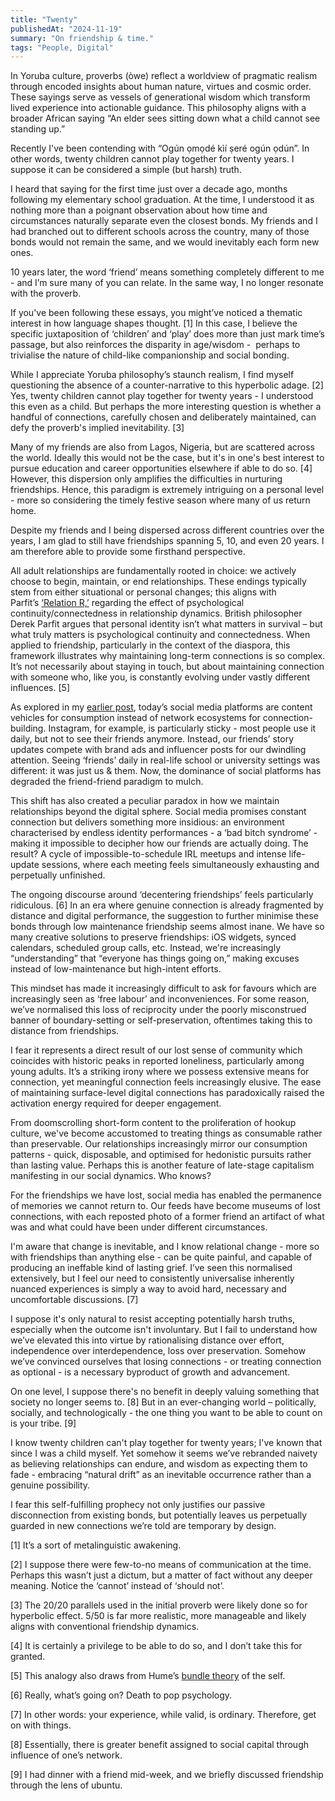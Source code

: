 ```yaml
---
title: "Twenty"
publishedAt: "2024-11-19"
summary: "On friendship & time."
tags: "People, Digital"
---
```


In Yoruba culture, proverbs (òwe) reflect a worldview of pragmatic realism through encoded insights about human nature, virtues and cosmic order. These sayings serve as vessels of generational wisdom which transform lived experience into actionable guidance. This philosophy aligns with a broader African saying “An elder sees sitting down what a child cannot see standing up.”

Recently I've been contending with “Ogún ọmọdé kìí ṣeré ogún ọdún”. In other words, twenty children cannot play together for twenty years. I suppose it can be considered a simple (but harsh) truth.

I heard that saying for the first time just over a decade ago, months following my elementary school graduation. At the time, I understood it as nothing more than a poignant observation about how time and circumstances naturally separate even the closest bonds. My friends and I had branched out to different schools across the country, many of those bonds would not remain the same, and we would inevitably each form new ones. 

10 years later, the word ‘friend’ means something completely different to me - and I’m sure many of you can relate. In the same way, I no longer resonate with the proverb.

If you've been following these essays, you might’ve noticed a thematic interest in how language shapes thought. \[1\] In this case, I believe the specific juxtaposition of ‘children’ and ‘play’ does more than just mark time’s passage, but also reinforces the disparity in age/wisdom -  perhaps to trivialise the nature of child-like companionship and social bonding.

While I appreciate Yoruba philosophy’s staunch realism, I find myself questioning the absence of a counter-narrative to this hyperbolic adage. \[2\] Yes, twenty children cannot play together for twenty years - I understood this even as a child. But perhaps the more interesting question is whether a handful of connections, carefully chosen and deliberately maintained, can defy the proverb's implied inevitability. \[3\]

Many of my friends are also from Lagos, Nigeria, but are scattered across the world. Ideally this would not be the case, but it's in one's best interest to pursue education and career opportunities elsewhere if able to do so. \[4\] However, this dispersion only amplifies the difficulties in nurturing friendships. Hence, this paradigm is extremely intriguing on a personal level - more so considering the timely festive season where many of us return home.

Despite my friends and I being dispersed across different countries over the years, I am glad to still have friendships spanning 5, 10, and even 20 years. I am therefore able to provide some firsthand perspective.

All adult relationships are fundamentally rooted in choice: we actively choose to begin, maintain, or end relationships. These endings typically stem from either situational or personal changes; this aligns with Parfit’s [‘Relation R,’](https://academic.oup.com/pq/article-abstract/70/278/178/5573393) regarding the effect of psychological continuity/connectedness in relationship dynamics. British philosopher Derek Parfit argues that personal identity isn’t what matters in survival – but what truly matters is psychological continuity and connectedness. When applied to friendship, particularly in the context of the diaspora, this framework illustrates why maintaining long-term connections is so complex. It’s not necessarily about staying in touch, but about maintaining connection with someone who, like you, is constantly evolving under vastly different influences. \[5\]

As explored in my [earlier post](https://t18e.com/blog/discontent), today’s social media platforms are content vehicles for consumption instead of network ecosystems for connection-building. Instagram, for example, is particularly sticky - most people use it daily, but not to see their friends anymore. Instead, our friends’ story updates compete with brand ads and influencer posts for our dwindling attention. Seeing ‘friends’ daily in real-life school or university settings was different: it was just us & them. Now, the dominance of social platforms has degraded the friend-friend paradigm to mulch.

This shift has also created a peculiar paradox in how we maintain relationships beyond the digital sphere. Social media promises constant connection but delivers something more insidious: an environment characterised by endless identity performances - a ‘bad bitch syndrome’ - making it impossible to decipher how our friends are actually doing. The result? A cycle of impossible-to-schedule IRL meetups and intense life-update sessions, where each meeting feels simultaneously exhausting and perpetually unfinished.

The ongoing discourse around ‘decentering friendships’ feels particularly ridiculous. \[6\] In an era where genuine connection is already fragmented by distance and digital performance, the suggestion to further minimise these bonds through low maintenance friendship seems almost inane. We have so many creative solutions to preserve friendships: iOS widgets, synced calendars, scheduled group calls, etc. Instead, we're increasingly “understanding” that “everyone has things going on,” making excuses instead of low-maintenance but high-intent efforts.

This mindset has made it increasingly difficult to ask for favours which are increasingly seen as ‘free labour’ and inconveniences. For some reason, we’ve normalised this loss of reciprocity under the poorly misconstrued banner of boundary-setting or self-preservation, oftentimes taking this to distance from friendships.

I fear it represents a direct result of our lost sense of community which coincides with historic peaks in reported loneliness, particularly among young adults. It’s a striking irony where we possess extensive means for connection, yet meaningful connection feels increasingly elusive. The ease of maintaining surface-level digital connections has paradoxically raised the activation energy required for deeper engagement.

From doomscrolling short-form content to the proliferation of hookup culture, we've become accustomed to treating things as consumable rather than preservable. Our relationships increasingly mirror our consumption patterns - quick, disposable, and optimised for hedonistic pursuits rather than lasting value. Perhaps this is another feature of late-stage capitalism manifesting in our social dynamics. Who knows?

For the friendships we have lost, social media has enabled the permanence of memories we cannot return to. Our feeds have become museums of lost connections, with each reposted photo of a former friend an artifact of what was and what could have been under different circumstances.

I'm aware that change is inevitable, and I know relational change - more so with friendships than anything else - can be quite painful, and capable of producing an ineffable kind of lasting grief. I’ve seen this normalised extensively, but I feel our need to consistently universalise inherently nuanced experiences is simply a way to avoid hard, necessary and uncomfortable discussions. \[7\]

I suppose it's only natural to resist accepting potentially harsh truths, especially when the outcome isn't involuntary. But I fail to understand how we’ve elevated this into virtue by rationalising distance over effort, independence over interdependence, loss over preservation. Somehow we’ve convinced ourselves that losing connections - or treating connection as optional - is a necessary byproduct of growth and advancement.

On one level, I suppose there's no benefit in deeply valuing something that society no longer seems to. \[8\] But in an ever-changing world – politically, socially, and technologically - the one thing you want to be able to count on is your tribe. \[9\]

I know twenty children can't play together for twenty years; I've known that since I was a child myself. Yet somehow it seems we’ve rebranded naivety as believing relationships can endure, and wisdom as expecting them to fade - embracing “natural drift” as an inevitable occurrence rather than a genuine possibility.

I fear this self-fulfilling prophecy not only justifies our passive disconnection from existing bonds, but potentially leaves us perpetually guarded in new connections we’re told are temporary by design.

\[1\] It’s a sort of metalinguistic awakening.

\[2\] I suppose there were few-to-no means of communication at the time. Perhaps this wasn’t just a dictum, but a matter of fact without any deeper meaning. Notice the ‘cannot’ instead of ‘should not’.

\[3\] The 20/20 parallels used in the initial proverb were likely done so for hyperbolic effect. 5/50 is far more realistic, more manageable and likely aligns with conventional friendship dynamics. 

\[4\] It is certainly a privilege to be able to do so, and I don’t take this for granted.

\[5\] This analogy also draws from Hume’s [bundle theory](https://www.rep.routledge.com/articles/thematic/mind-bundle-theory-of/v-1) of the self.

\[6\] Really, what’s going on? Death to pop psychology.

\[7\] In other words: your experience, while valid, is ordinary. Therefore, get on with things.

\[8\] Essentially, there is greater benefit assigned to social capital through influence of one’s network.

\[9\] I had dinner with a friend mid-week, and we briefly discussed friendship through the lens of ubuntu.
